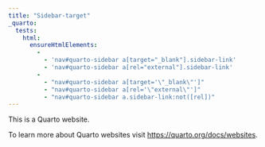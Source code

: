 ```yaml
---
title: "Sidebar-target"
_quarto:
  tests:
    html:
      ensureHtmlElements:
        - 
          - 'nav#quarto-sidebar a[target="_blank"].sidebar-link'
          - 'nav#quarto-sidebar a[rel="external"].sidebar-link'
        - 
          - "nav#quarto-sidebar a[target='\"_blank\"']"
          - "nav#quarto-sidebar a[rel='\"external\"']"
          - "nav#quarto-sidebar a.sidebar-link:not([rel])"
---
```


This is a Quarto website.

To learn more about Quarto websites visit <https://quarto.org/docs/websites>.
